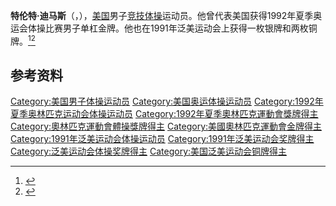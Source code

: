 {{NoteTA|G1=Sports}}
'''特伦特·迪马斯'''（{{lang-en|Trent Dimas}}，{{bd|1970年|11月10日||}}），[[美国|美国]]男子[[竞技体操|竞技体操]]运动员。他曾代表美国获得1992年夏季奥运会体操比赛男子单杠金牌。他也在1991年泛美运动会上获得一枚银牌和两枚铜牌。<ref>{{Cite web|title=Trent DIMAS|url=https://www.olympic.org/trent-dimas|accessdate=2021-03-31|work=International Olympic Committee|archive-date=2017-03-26|archive-url=https://web.archive.org/web/20170326124933/https://www.olympic.org/trent-dimas|dead-url=no}}</ref><ref>{{cite web|url=https://www.olympedia.org/athletes/31313|title=Trent Dimas|work=Olympedia|accessdate=2021-04-01|archive-date=2021-01-31|archive-url=https://web.archive.org/web/20210131160844/https://www.olympedia.org/athletes/31313|dead-url=no}}</ref>

== 参考资料 ==
{{reflist}}

{{奥林匹克运动会体操比赛男子个人单杠冠军}}

{{Authority control}}
{{DEFAULTSORT:Dimas, Trent}}
[[Category:美国男子体操运动员|Category:美国男子体操运动员]]
[[Category:美国奥运体操运动员|Category:美国奥运体操运动员]]
[[Category:1992年夏季奥林匹克运动会体操运动员|Category:1992年夏季奥林匹克运动会体操运动员]]
[[Category:1992年夏季奧林匹克運動會獎牌得主|Category:1992年夏季奧林匹克運動會獎牌得主]]
[[Category:奧林匹克運動會體操獎牌得主|Category:奧林匹克運動會體操獎牌得主]]
[[Category:美國奧林匹克運動會金牌得主|Category:美國奧林匹克運動會金牌得主]]
[[Category:1991年泛美运动会体操运动员|Category:1991年泛美运动会体操运动员]]
[[Category:1991年泛美运动会奖牌得主|Category:1991年泛美运动会奖牌得主]]
[[Category:泛美运动会体操奖牌得主|Category:泛美运动会体操奖牌得主]]
[[Category:美国泛美运动会铜牌得主|Category:美国泛美运动会铜牌得主]]